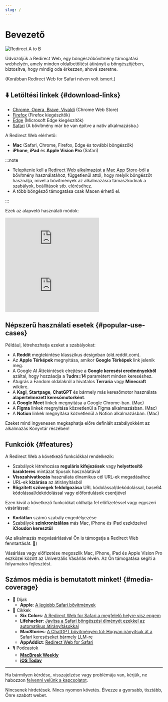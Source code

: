 ```yaml
---
slug: /
---
```



# Bevezető

<div style={{display: "flex", flexDirection: "column", alignItems: "flex-start", marginBottom: "25px"}}>
  <img src="./img/redirect-a-to-b.png" style={{display: "block", minWidth: "360px", maxWidth: "500px", width: "100%", height: "auto", marginBottom: "25px"}} alt="Redirect A to B" />
  <ExtensionStoreLinks />
</div>

Üdvözöljük a Redirect Web, egy böngészőbővítmény támogatási webhelyén, amely minden oldalbetöltést átirányít a böngészőjében, biztosítva, hogy mindig oda érkezzen, ahová szeretne.

(Korábban Redirect Web for Safari néven volt ismert.)

## ⬇️ Letöltési linkek {#download-links}

- [Chrome, Opera, Brave, Vivaldi](https://chromewebstore.google.com/detail/ffglckbhfbfmdkefdmjbhpnffkcmlhdh) (Chrome Web Store)
- [Firefox](https://addons.mozilla.org/firefox/addon/redirect-web/) (Firefox kiegészítők)
- [Edge](https://microsoftedge.microsoft.com/addons/detail/hmfkakfdccgdpgemaicfgngnmflefpga) (Microsoft Edge kiegészítők)
- [Safari](https://apps.apple.com/app/id1571283503) (A bővítmény már be van építve a natív alkalmazásba.)

A Redirect Web elérhető:

- **Mac** (Safari, Chrome, Firefox, Edge és további böngészők)
- **iPhone**, **iPad** és **Apple Vision Pro** (Safari)

:::note

- Telepítenie kell [a Redirect Web alkalmazást a Mac App Store-ból](https://apps.apple.com/app/id1571283503) a bővítmény használatához, függetlenül attól, hogy melyik böngészőt használja, mivel a bővítmények az alkalmazásra támaszkodnak a szabályok, beállítások stb. eléréséhez.
- A több böngésző támogatása csak Macen érhető el.

:::

Ezek az alapvető használati módok:

<iframe style={{width:"100%", aspectRatio:"9/16", height:"auto", maxHeight:"60vh", maxWidth:"35vh"}} src="https://www.youtube.com/embed/NaQ5X-v-qJU" title="iOS Demo Video (YouTube)" frameborder="0" allow="accelerometer; autoplay; clipboard-write; encrypted-media; gyroscope; picture-in-picture; web-share" allowfullscreen></iframe>

<iframe style={{width:"100%", aspectRatio:"17/9", height:"auto", maxHeight:"100vh"}} src="https://www.youtube.com/embed/5eU89Gu73SQ" title="macOS Demo Video (YouTube)" frameborder="0" allow="accelerometer; autoplay; clipboard-write; encrypted-media; gyroscope; picture-in-picture; web-share" allowfullscreen></iframe>

## Népszerű használati esetek {#popular-use-cases}

Például, létrehozhatja ezeket a szabályokat:

- A **Reddit** megtekintése klasszikus designban (old.reddit.com).
- Az **Apple Térképek** megnyitása, amikor **Google Térképek** link jelenik meg.
- A Google AI Áttekintések elrejtése a **Google keresési eredményekből** azáltal, hogy hozzáadja a **?udm=14** paramétert minden kereséshez.
- Átugrás a Fandom oldalakról a hivatalos **Terraria** vagy **Minecraft** wikikre.
- A **Kagi**, **Startpage**, **ChatGPT** és bármely más keresőmotor használata **alapértelmezett keresőmotorként**.
- A **Google Meet** linkek megnyitása a Google Chrome-ban. (Mac)
- A **Figma** linkek megnyitása közvetlenül a Figma alkalmazásban. (Mac)
- A **Notion** linkek megnyitása közvetlenül a Notion alkalmazásban. (Mac)

Ezeket mind ingyenesen megkaphatja előre definiált szabályokként az alkalmazás Könyvtár részében!

## Funkciók {#features}

A Redirect Web a következő funkciókkal rendelkezik:

- Szabályok létrehozása **reguláris kifejezések** vagy **helyettesítő karakteres** mintázat típusok használatával
- **Visszahivatkozás** használata dinamikus cél URL-ek megadásához
- URL-ek **kizárása** az átirányításból
- **Rögzített szövegek feldolgozása** URL kódolással/dekódolással, base64 kódolással/dekódolással vagy előfordulások cseréjével

Ezen kívül a következő funkciókat oldhatja fel előfizetéssel vagy egyszeri vásárlással:

- **Korlátlan** számú szabály engedélyezése
- Szabályok **szinkronizálása** más Mac, iPhone és iPad eszközeivel **iCloudon keresztül**

(Az alkalmazás megvásárlásával Ön is támogatja a Redirect Web fenntartását. 🙏)

Vásárlása vagy előfizetése megoszlik Mac, iPhone, iPad és Apple Vision Pro eszközei között az Univerzális Vásárlás révén. Az Ön támogatása segíti a folyamatos fejlesztést.

## Számos média is bemutatott minket! {#media-coverage}

* 🏅 Díjak
    * **Apple**: [A legjobb Safari bővítmények](https://apps.apple.com/us/story/id1377753262)
* 📰 Cikkek
    * **Six Colors**: [A Redirect Web for Safari a megfelelő helyre visz engem](https://sixcolors.com/post/2022/11/redirect-web-for-safari-takes-me-to-the-right-places/)
    * **Lifehacker**: [Javítsa a Safari böngészési élményét ezekkel az automatikus átirányításokkal](https://lifehacker.com/improve-your-safari-browsing-experience-with-these-auto-1849812013)
    * **MacStories**: [A ChatGPT bővítményén túl: Hogyan irányítsuk át a Safari kereséseket bármely LLM-re](https://www.macstories.net/tutorials/beyond-chatgpts-extension-how-to-redirect-safari-searches-to-any-llm/)
    * **AppAddict**: [Redirect Web for Safari](https://appaddict.app/post/redirect-web-for-safari)
* 🎙️ Podcastok
    * [**MacBreak Weekly**](https://youtu.be/I251K3L2s88?t=7427)
    * [**iOS Today**](https://youtu.be/cWkwH84b6M4?t=636)

---

Ha bármilyen kérdése, visszajelzése vagy problémája van, kérjük, ne habozzon [felvenni velünk a kapcsolatot](contact-us).

Nincsenek hirdetések. Nincs nyomon követés. Élvezze a gyorsabb, tisztább, Önre szabott webet.